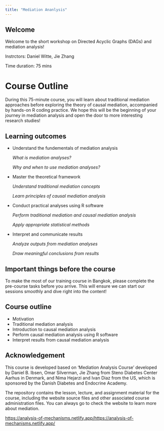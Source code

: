 ```yaml
---
title: "Mediation Ananlysis"
---
```


## Welcome

Welcome to the short workshop on Directed Acyclic Graphs (DAGs) and
mediation analysis!

Instrctors: Daniel Witte, Jie Zhang

Time duration: 75 mins

# Course Outline

During this 75-minute course, you will learn about traditional mediation
approaches before exploring the theory of causal mediation, accompanied
by hands-on R coding practice. We hope this will be the beginning of
your journey in mediation analysis and open the door to more interesting
research studies!

::: callout-note
## Learning outcomes

-   Understand the fundementals of mediation analysis

    *What is mediation analyses?*

    *Why and when to use mediation analyses?*

-   Master the theoretical framework

    *Understand traditional mediation concepts*

    *Learn principles of causal mediation analysis*

-   Conduct practical analyses using R software

    *Perform traditional mediation and causal mediation analysis*

    *Apply appropriate statistical methods*

-   Interpret and communicate results

    *Analyze outputs from mediation analyses*

    *Draw meaningful conclusions from results*
:::

## Important things before the course

To make the most of our training course in Bangkok, please complete the
pre-course tasks before you arrive. This will ensure we can start our
sessions smoothly and dive right into the content!

## Course outline

-   Motivation
-   Traditional mediation analysis
-   Introduction to causal mediation analysis
-   Perform causal mediation analysis using R software
-   Interpret results from causal mediation analysis

## Acknowledgement

This course is developed based on 'Mediation Analysis Course' developed
by Daniel B. Ibsen, Omar Silverman, Jie Zhang from Steno Diabetes Center
Aarhus in Denmark, and Nima Hejarzi and Ivan Diaz from the US, which is
sponsored by the Danish Diabetes and Endocrine Academy.

The repository contains the lesson, lecture, and assignment material for
the course, including the website source files and other associated
course administration files. You can always go to check the website to
learn more about mediation.

[https://analysis-of-mechanisms.netlify.app/https://analysis-of-mechanisms.netlify.app/](https://analysis-of-mechanisms.netlify.app/)